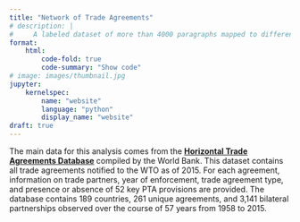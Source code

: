 ```yaml
---
title: "Network of Trade Agreements"
# description: | 
#     A labeled dataset of more than 4000 paragraphs mapped to different categories of potentially anticompetitive provisions
format: 
    html:
        code-fold: true
        code-summary: "Show code"
# image: images/thumbnail.jpg
jupyter: 
    kernelspec:
        name: "website"
        language: "python"
        display_name: "website"
draft: true
---
```


The main data for this analysis comes from the <a class='second-hover' href='https://datatopics.worldbank.org/dta/table.html'>**Horizontal Trade Agreements Database**</a> compiled by the World Bank. This dataset contains all trade agreements notified to the WTO as of 2015. For each agreement, information on trade partners, year of enforcement, trade agreement type, and presence or absence of 52 key PTA provisions are provided. The database contains 189 countries, 261 unique agreements, and 3,141 bilateral partnerships observed over the course of 57 years from 1958 to 2015. 